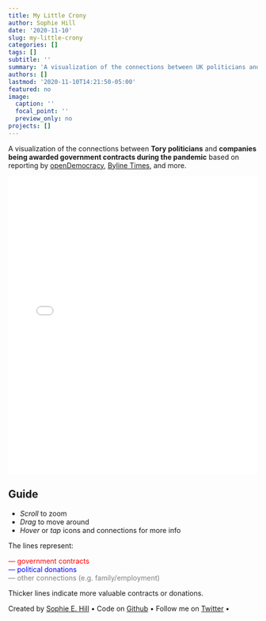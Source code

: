 ```yaml
---
title: My Little Crony
author: Sophie Hill
date: '2020-11-10'
slug: my-little-crony
categories: []
tags: []
subtitle: ''
summary: 'A visualization of the connections between UK politicians and companies being awarded government contracts during the pandemic'
authors: []
lastmod: '2020-11-10T14:21:50-05:00'
featured: no
image:
  caption: ''
  focal_point: ''
  preview_only: no
projects: []
---
```


A visualization of the connections between **Tory politicians** and **companies being awarded government contracts during the pandemic** based on reporting by [openDemocracy](https://www.opendemocracy.net/en/dark-money-investigations/), [Byline Times](https://bylinetimes.com/), and more.

<iframe style="border: 0; width:100%; height:600px; overflow:hidden;" src="/files/crony.html" title="My Little Crony"></iframe>
    
## Guide
- *Scroll* to zoom
- *Drag* to move around
- *Hover* or *tap* icons and connections for more info

The lines represent:

<span style="color: red;"> &horbar; government contracts</span> \
<span style="color: blue;">&horbar; political donations</span> \
<span style="color: grey;">&horbar; other connections (e.g. family/employment)</span> 

   
Thicker lines indicate more valuable contracts or donations.

Created by [Sophie E. Hill](https://sophie-e-hill.com/) &bull;
Code on [Github](https://github.com/sophieehill/my-little-crony) &bull;
Follow me on [Twitter](https://twitter.com/sophie_e_hill) &bull;
        




